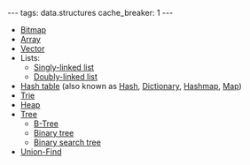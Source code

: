 ---
tags: data.structures
cache_breaker: 1
---
* [[Bitmap]]
* [[Array]]
* [[Vector]]
* Lists:
** [[Singly-linked list]]
** [[Doubly-linked list]]
* [[Hash table]] (also known as [[Hash]], [[Dictionary]], [[Hashmap]], [[Map]])
* [[Trie]]
* [[Heap]]
* [[Tree]]
** [[B-Tree]]
** [[Binary tree]]
** [[Binary search tree]]
* [[Union-Find]]
